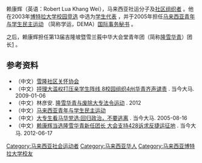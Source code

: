 {{blpsources|time=2014-03-20T14:40:21+00:00}}
赖康辉（英语：Robert Lua Khang Wei），马来西亚社运分子及[http://persatuanprihatin.wordpress.com/commitee-%E7%90%86%E4%BA%8B%E4%BC%9A/ 社区组织者] {{Wayback|url=http://persatuanprihatin.wordpress.com/commitee-%E7%90%86%E4%BA%8B%E4%BC%9A/ |date=20161112154153 }}。他在2003年[http://m.malaysiakini.com/news/95906 博特拉大学校园竞选] {{Wayback|url=http://m.malaysiakini.com/news/95906 |date=20160919125229 }}中选为[http://eprints.utar.edu.my/476/1/CH-2012-0908855.pdf 学生代表] {{Wayback|url=http://eprints.utar.edu.my/476/1/CH-2012-0908855.pdf |date=20160304092513 }}，并于2005年担任[http://demamalaysia.wordpress.com/ 马来西亚青年与学生民主运动] {{Wayback|url=http://demamalaysia.wordpress.com/ |date=20210128024403 }}（简称学运，DEMA）[http://www.malaysiakini.com/news/39089 国际事务秘书] {{Wayback|url=http://www.malaysiakini.com/news/39089 |date=20160919125141 }}。

之后，赖康辉担任第13届吉隆坡暨雪兰莪中华大会堂青年团（简称[[隆雪华青|隆雪华青]]）团长[http://www.malaysiakini.com/news/201117] {{Wayback|url=http://www.malaysiakini.com/news/201117 |date=20160919125300 }}。

==参考资料==
{{reflist|}}
*（中文）[http://persatuanprihatin.wordpress.com/commitee-%E7%90%86%E4%BA%8B%E4%BC%9A/ 雪隆社区关怀协会] {{Wayback|url=http://persatuanprihatin.wordpress.com/commitee-%E7%90%86%E4%BA%8B%E4%BC%9A/ |date=20161112154153 }}
*（中文）[http://m.malaysiakini.com/news/95906 抨理大滥权打压亲学生阵线 8校园组织4州华青齐声谴责] {{Wayback|url=http://m.malaysiakini.com/news/95906 |date=20160919125229 }}. 当今大马. 2009-01-06
*（中文）林彦安. [http://eprints.utar.edu.my/476/1/CH-2012-0908855.pdf 隆雪华青与废除大专法令运动] {{Wayback|url=http://eprints.utar.edu.my/476/1/CH-2012-0908855.pdf |date=20160304092513 }}. 2012
*（中文）[http://demamalaysia.wordpress.com/ 马来西亚青年与学生民主运动] {{Wayback|url=http://demamalaysia.wordpress.com/ |date=20210128024403 }}
*（中文）[http://www.malaysiakini.com/news/39089 大专生看马华党选:回归政治，不要逃离] {{Wayback|url=http://www.malaysiakini.com/news/39089 |date=20160919125141 }}. 当今大马. 2005-08-16
*（中文）[http://www.malaysiakini.com/news/201117 赖康辉当选隆雪华青新任团长 大会支持428诉求反捷运征地] {{Wayback|url=http://www.malaysiakini.com/news/201117 |date=20160919125300 }}. 当今大马. 2012-06-17

[[Category:马来西亚社会运动者|Category:马来西亚社会运动者]]
[[Category:马来西亚华人|Category:马来西亚华人]]
[[Category:马来西亚博特拉大学校友|Category:马来西亚博特拉大学校友]]